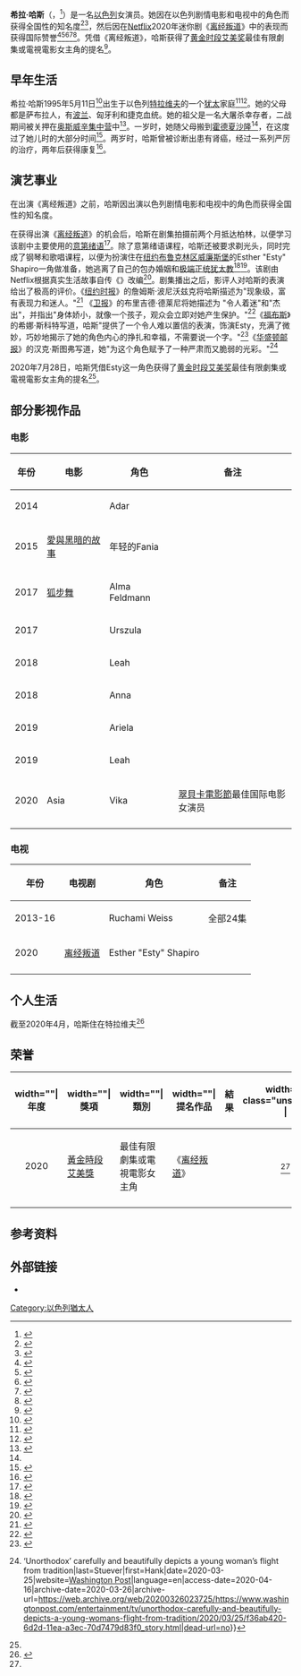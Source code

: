 {{noteTA
|G1=Show
|G2=Movie
|G3=TV
|1=zh-tw:出走布魯克林;zh-cn:离经叛道;
}}
{{藝人
| 姓名     = 希拉·哈斯
| 類型     = 女演員
| 圖片     = Shira Haas 2018 1 (cropped).png
| 圖片尺寸 = 
| 圖片簡介 = 哈斯于2018年
| 綽號     = 
| 國籍     = 
| native_name        = שירה האס
| native_name_lang   = he
| 出生日期 = {{birth date and age|1995|05|11}}
| 出生地點 = {{ISR}}[[特拉维夫|特拉维夫]]
| 職業     = [[演員|演員]]
| 語言     = 
| 教育程度 = 
| 宗教信仰 = 
| 伴侶     = 
| 兒女     = 
| 父母     = 
| 亲属     = 
| 出道作   = 
| 出道日期 = 
| 居住地 = 
| 代表作   =  《[[离经叛道|离经叛道]]》
| 活躍年代 = 2014年至今
| 網站     = 
| IMDb    = 6024635
}}
'''希拉·哈斯'''（{{lang-he|שירה האס}}，{{bd|1995年|5月11日|catIdx=V}}<ref>{{Cite web|url=https://www.ishim.co.il/p.php?s=%D7%A9%D7%99%D7%A8%D7%94+%D7%94%D7%90%D7%A1|title=שירה האס|website=Ishim Film Database|language=he|trans-title=Shira Haas|access-date=2020-04-15|quote="(born 11/5/1995)"|archive-date=2019-11-15|archive-url=https://web.archive.org/web/20191115221709/https://www.ishim.co.il/p.php?s=%D7%A9%D7%99%D7%A8%D7%94+%D7%94%D7%90%D7%A1|dead-url=no}}</ref>）是一名[[以色列|以色列]]女演员。她因在以色列剧情电影和电视中的角色而获得全国性的知名度<ref>{{Cite web|url=https://www.looper.com/199610/why-esther-shapiro-from-netflixs-unorthodox-looks-so-familiar/|title=Shira Haas is a darling of the Israeli film scene|last=Lisabeth|first=Zach|date=2020-04-07|website=Looper|language=en-US|access-date=2020-04-16|archive-date=2020-12-06|archive-url=https://web.archive.org/web/20201206034655/https://www.looper.com/199610/why-esther-shapiro-from-netflixs-unorthodox-looks-so-familiar/|dead-url=no}}</ref><ref>{{Cite web|url=https://www.jpost.com/israel-news/culture/five-israeli-actors-making-their-mark-on-hollywood-565822|title=Five Israeli actors making their mark on Hollywood|last=Spiro|first=Amy|date=2018-08-26|website=[[The_Jerusalem_Post|The Jerusalem Post]]|access-date=2020-04-16|archive-date=2019-10-11|archive-url=https://web.archive.org/web/20191011021809/https://www.jpost.com/Israel-News/Culture/Five-Israeli-actors-making-their-mark-on-Hollywood-565822|dead-url=no}}</ref>，然后因在[[Netflix|Netflix]]2020年迷你剧《[[离经叛道|离经叛道]]》中的表现而获得国际赞誉<ref>{{Cite web|url=https://www.vox.com/culture/2020/3/26/21193180/unorthodox-netflix-streaming-series-review|title=Netflix’s Unorthodox movingly captures the pain and power of leaving a strict religious community|last=Wilkinson|first=Alissa|date=2020-03-26|website=Vox|language=en|access-date=2020-04-15|quote=Unorthodox has been largely well-received by critics, who praised Shira Haas’s performance in particular.|archive-date=2020-03-27|archive-url=https://web.archive.org/web/20200327154625/https://www.vox.com/culture/2020/3/26/21193180/unorthodox-netflix-streaming-series-review|dead-url=no}}</ref><ref>{{Cite web|url=https://www.newyorker.com/culture/on-television/unorthodox-reviewed-a-young-womans-remarkable-flight-from-hasidic-williamsburg|title="Unorthodox," Reviewed: A Young Woman’s Remarkable Flight from Hasidic Williamsburg|last=Syme|first=Rachel|date=2020-04-09|website=[[The_New_Yorker|The New Yorker]]|language=en|access-date=2020-04-13|quote=Haas’s remarkable performance manages to convey the reserves of pain, both personal and communal, in Esty’s story.|archive-date=2021-01-22|archive-url=https://web.archive.org/web/20210122131154/https://www.newyorker.com/culture/on-television/unorthodox-reviewed-a-young-womans-remarkable-flight-from-hasidic-williamsburg|dead-url=no}}</ref><ref>{{Cite web|url=https://www.bostonglobe.com/2020/04/15/arts/theres-mesmerizing-moving-performance-heart-unorthodox/|title=There’s a mesmerizing and moving performance at the heart of ‘Unorthodox’|last=Gilbert|first=Matthew|date=2020-04-15|website=[[Boston_Globe|Boston Globe]]|language=en-US|access-date=2020-04-15|archive-date=2020-12-07|archive-url=https://web.archive.org/web/20201207131823/https://www.bostonglobe.com/2020/04/15/arts/theres-mesmerizing-moving-performance-heart-unorthodox/|dead-url=no}}</ref><ref>{{Cite web|url=https://www.goldderby.com/article/2020/unorthodox-shira-haas-netflix-emmys/|title=‘Unorthodox’: Here’s the unlikely uplifting heroine you need to root for right now|last=Wloszczyna|first=Susan|date=2020-04-02|website=[[Gold_Derby|Gold Derby]]|language=en-US|access-date=2020-04-15|quote=Haas by all rights deserves to be treated as a full-blown star|archive-date=2020-12-06|archive-url=https://web.archive.org/web/20201206075916/https://www.goldderby.com/article/2020/unorthodox-shira-haas-netflix-emmys/|dead-url=no}}</ref><ref name=":1">{{Cite web|url=https://variety.com/2020/tv/features/unorthdox-shira-haas-yiddish-hassidic-judaism-contemporary-german-culture-netflix-audiences-1203543816/|title=‘Unorthodox’ Star Shira Haas Brings Yiddish, Hassidic Judaism and Contemporary German Culture to Netflix|last=Saval|first=Malina|date=2020-03-26|website=[[Variety_(magazine)|Variety]]|language=en|access-date=2020-04-13|archive-date=2020-03-28|archive-url=https://web.archive.org/web/20200328024853/https://variety.com/2020/tv/features/unorthdox-shira-haas-yiddish-hassidic-judaism-contemporary-german-culture-netflix-audiences-1203543816/|dead-url=no}}</ref>。凭借《离经叛道》，哈斯获得了[[第72届黄金时段艾美奖|黄金时段艾美奖]]最佳有限劇集或電視電影女主角的提名<ref name=emmy>{{cite web |title=2020 Primetime Emmy® Awards – Nomination Press Release |url=https://www.emmys.com/sites/default/files/Downloads/72nd-nominations-list-v1.pdf?q=1 |publisher=[[Academy_of_Television_Arts_&_Sciences|Academy of Television Arts & Sciences]] |accessdate=2020-07-28 |archive-date=2020-07-28 |archive-url=https://web.archive.org/web/20200728162008/https://www.emmys.com/sites/default/files/Downloads/72nd-nominations-list-v1.pdf?q=1 |dead-url=yes }}</ref>。

== 早年生活 ==
希拉·哈斯1995年5月11日<ref>{{Cite web|url=http://www.allocine.fr/personne/fichepersonne_gen_cpersonne=716558.html|title=Shira Haas|last=AlloCine|website=[[AlloCiné|AlloCiné]]|language=fr|dead-url=no|access-date=2020-04-14|archive-date=2020-12-06|archive-url=https://web.archive.org/web/20201206131927/https://www.allocine.fr/personne/fichepersonne_gen_cpersonne=716558.html}}</ref>出生于以色列[[特拉维夫|特拉维夫]]的一个[[犹太|犹太]]家庭<ref name=":2">{{Cite web|url=http://lists.forbes.co.il/2019under30/שירה-האס/|title=Forbes Israel 30 Under 30: שירה האס|date=2019-01-17|website=[[Forbes|Forbes]]|language=he-IL|dead-url=no|access-date=2020-04-14|archive-date=2020-02-08|archive-url=https://web.archive.org/web/20200208022859/http://lists.forbes.co.il/2019under30/%D7%A9%D7%99%D7%A8%D7%94-%D7%94%D7%90%D7%A1/}}</ref><ref name=":4">{{Cite web|url=https://www.maariv.co.il/culture/movies/Article-693206|title=שירה האס: "הבראתי לפני 20 שנה, אך אין ספק שהסרטן הוא חלק ממני"|last=Levin|first=Talia|date=2019-04-07|website=[[Maariv|Maariv]]|trans-title=Shira Haas: 'I gave it up 20 years ago, but the cancer is definitely still a part of me'|access-date=2020-04-15|archive-date=2019-04-07|archive-url=https://web.archive.org/web/20190407194714/https://www.maariv.co.il/culture/movies/Article-693206|dead-url=no}}</ref>。她的父母都是萨布拉人，有[[波兰犹太人历史|波兰]]、匈牙利和捷克血统。她的祖父是一名大屠杀幸存者，二战期间被关押在[[奥斯威辛集中营|奥斯威辛集中营]]中<ref name=":3">{{Cite web|url=http://www.mtv.com/news/3161057/shira-haas-unorthodox-interview/|title='Unorthodox' Remembers Atrocities Of The Past While Stepping Bravely Into The Future|last=Tilchen|first=Jordyn|date=2020-03-26|website=[[MTV_News|MTV News]]|dead-url=no|access-date=2020-04-15|archive-date=2020-12-08|archive-url=https://web.archive.org/web/20201208173446/https://www.mtv.com/news/3161057/shira-haas-unorthodox-interview/}}</ref>。一岁时，她随父母搬到[[霍德夏沙隆|霍德夏沙隆]]<ref name=":4" />，在这度过了她儿时的大部分时间<ref>{{Cite web|url=https://www.ynet.co.il/entertainment/article/rJE977IBI|title=שירה האס: 'לא אוכל לגלם צעירות לנצח, אני כבר מרגישה את זה'|last=Bogen|first=Amir|date=2020-03-14|website=[[Ynet|Ynet]]|language=en|trans-title=Shira Haas: "I can't play young women forever, I already feel it"|dead-url=no|access-date=2020-04-15|archive-date=2020-12-06|archive-url=https://web.archive.org/web/20201206074107/https://www.ynet.co.il/entertainment/article/rJE977IBI}}</ref>。两岁时，哈斯曾被诊断出患有肾癌，经过一系列严厉的治疗，两年后获得康复<ref name=":0">{{Cite web|url=https://www.yediot.co.il/articles/0,7340,L-5382464,00.html|title="ככל שהזמן עובר, אודישנים, תפקידים ואולי גם החיים, נהיים עבורי יותר קלים"|last=Segal|first=Itai|date=2018-10-31|website=[[Yedioth_Ahronoth|Yedioth Ahronoth]]|language=he|trans-title=As time goes on, auditions, roles and even life get better for me|dead-url=no|access-date=2020-04-15|archive-date=2021-01-05|archive-url=https://web.archive.org/web/20210105123230/https://www.yediot.co.il/articles/0,7340,L-5382464,00.html}}</ref>。

== 演艺事业 ==
在出演《离经叛道》之前，哈斯因出演以色列剧情电影和电视中的角色而获得全国性的知名度。

在获得出演《[[离经叛道|离经叛道]]》的机会后，哈斯在剧集拍摄前两个月抵达柏林，以便学习该剧中主要使用的[[意第绪语|意第绪语]]<ref>{{Cite web|url=https://www.indiewire.com/2020/04/unorthodox-netflix-shira-haas-interview-1202222687/|title=‘Unorthodox’: How Shira Haas Crafted Her Riveting Performance in the Netflix Drama|last=Dry|first=Jude|date=2020-04-04|website=[[IndieWire|IndieWire]]|language=en|access-date=2020-04-16|archive-date=2020-04-07|archive-url=https://web.archive.org/web/20200407061354/https://www.indiewire.com/2020/04/unorthodox-netflix-shira-haas-interview-1202222687/|dead-url=no}}</ref>。除了意第绪语课程，哈斯还被要求剃光头，同时完成了钢琴和歌唱课程，以便为扮演住在[[纽约|纽约]][[威廉斯堡_(布魯克林)|布鲁克林区威廉斯堡]]的Esther "Esty" Shapiro一角做准备，她逃离了自己的包办婚姻和[[哈雷迪犹太教|极端正统犹太教]]<ref>{{Cite web|title=Shira Haas Describes Overnight Fame And How Netflix’s ‘Unorthodox’ Is A Universally Groundbreaking Story Of Escape|url=https://www.vogue.co.uk/arts-and-lifestyle/article/shira-haas-netflix-unorthodox-interview|last=Seth|first=Radhika|date=2020-04-27|website=[[British_Vogue|British Vogue]]|language=en-GB|access-date=2020-05-02|archive-date=2020-05-06|archive-url=https://web.archive.org/web/20200506085022/https://www.vogue.co.uk/arts-and-lifestyle/article/shira-haas-netflix-unorthodox-interview|dead-url=no}}</ref><ref>{{Cite web|url=https://www.elle.com/uk/life-and-culture/culture/a32155188/unorthodox-netflix/|title=Unorthodox: The True Story Behind The Hit Netflix Show|last=O'Malley|first=Katie|date=2020-04-15|website=ELLE|language=en-GB|access-date=2020-04-16|archive-date=2020-04-17|archive-url=https://web.archive.org/web/20200417040706/https://www.elle.com/uk/life-and-culture/culture/a32155188/unorthodox-netflix/|dead-url=no}}</ref>。该剧由Netflix根据{{le|德博拉·费尔德曼|Deborah Feldman}}真实生活故事自传《{{le|离经叛道：丑态百出的拒绝我的哈西迪根源|Unorthodox: The Scandalous Rejection of My Hasidic Roots|离-{经叛}-道：丑态百出的拒绝我的哈西迪根源}}》改编<ref>{{Cite web|url=https://www.indiewire.com/2020/04/unorthodox-netflix-shira-haas-interview-1202222687/|title=‘Unorthodox’: How Shira Haas Crafted Her Riveting Performance in the Netflix Drama|last=Dry|first=Jude|last2=Dry|first2=Jude|date=2020-04-04|website=IndieWire|language=en|access-date=2020-04-26|archive-date=2020-04-07|archive-url=https://web.archive.org/web/20200407061354/https://www.indiewire.com/2020/04/unorthodox-netflix-shira-haas-interview-1202222687/|dead-url=no}}</ref>。剧集播出之后，影评人对哈斯的表演给出了极高的评价。《[[纽约时报|纽约时报]]》的詹姆斯·波尼沃兹克将哈斯描述为"现象级，富有表现力和迷人。"<ref>{{Cite news|last=Poniewozik|first=James|url=https://www.nytimes.com/2020/03/25/arts/television/unorthodox-review-netflix.html|title=Review: ‘Unorthodox,’ a Stunning Escape From Brooklyn|date=2020-03-25|work=The New York Times|access-date=2020-04-16|language=en-US|issn=0362-4331|archive-date=2020-03-25|archive-url=https://web.archive.org/web/20200325190005/https://www.nytimes.com/2020/03/25/arts/television/unorthodox-review-netflix.html|dead-url=no}}</ref> 《[[卫报|卫报]]》的布里吉德·德莱尼将她描述为 "令人着迷"和"杰出"，并指出"身体娇小，就像一个孩子，观众会立即对她产生保护。"<ref>{{Cite news|last=Delaney|first=Brigid|url=https://www.theguardian.com/culture/2020/apr/20/unorthodox-a-thrilling-story-of-rebellion-and-freedom-from-new-york-to-berlin|title=Unorthodox: a thrilling story of rebellion and freedom from New York to Berlin|date=2020-04-19|work=[[The_Guardian|The Guardian]]|access-date=2020-04-19|dead-url=no|language=en-GB|issn=0261-3077|archive-date=2020-04-19|archive-url=https://web.archive.org/web/20200419174908/https://www.theguardian.com/culture/2020/apr/20/unorthodox-a-thrilling-story-of-rebellion-and-freedom-from-new-york-to-berlin}}</ref>《[[福布斯|福布斯]]》的希娜·斯科特写道，哈斯"提供了一个令人难以置信的表演，饰演Esty，充满了微妙，巧妙地揭示了她的角色内心的挣扎和幸福，不需要说一个字。"<ref>{{Cite web|url=https://www.forbes.com/sites/sheenascott/2020/03/31/unorthodox-review-portrait-of-a-young-woman-finding-freedom-in-berlin/|title=‘Unorthodox’ Review: Portrait Of A Young Woman Finding Freedom In Berlin|last=Scott|first=Sheena|date=2020-03-31|website=Forbes|language=en|access-date=2020-04-16|archive-date=2020-04-01|archive-url=https://web.archive.org/web/20200401212607/https://www.forbes.com/sites/sheenascott/2020/03/31/unorthodox-review-portrait-of-a-young-woman-finding-freedom-in-berlin/|dead-url=no}}</ref>《[[华盛顿邮报|华盛顿邮报]]》的汉克·斯图弗写道，她"为这个角色赋予了一种严肃而又脆弱的光彩。"<ref>{{Cite web|url=https://www.washingtonpost.com/entertainment/tv/unorthodox-carefully-and-beautifully-depicts-a-young-womans-flight-from-tradition/2020/03/25/f36ab420-6d2d-11ea-a3ec-70d7479d83f0_story.html|title=Review {{!}} ‘Unorthodox’ carefully and beautifully depicts a young woman’s flight from tradition|last=Stuever|first=Hank|date=2020-03-25|website=[[Washington_Post|Washington Post]]|language=en|access-date=2020-04-16|archive-date=2020-03-26|archive-url=https://web.archive.org/web/20200326023725/https://www.washingtonpost.com/entertainment/tv/unorthodox-carefully-and-beautifully-depicts-a-young-womans-flight-from-tradition/2020/03/25/f36ab420-6d2d-11ea-a3ec-70d7479d83f0_story.html|dead-url=no}}</ref>

2020年7月28日，哈斯凭借Esty这一角色获得了[[第72届黄金时段艾美奖|黄金时段艾美奖]]最佳有限劇集或電視電影女主角的提名<ref name=emmy />。

==部分影视作品==
===电影===
{|class="wikitable sortable"
|-
! 年份
! 电影
! 角色
! class="unsortable" |备注
|-
|2014||{{le|公主 (2014年电影)|Princess (2014 film)|公主}}||Adar||
|-
|2015||[[愛與黑暗的故事|愛與黑暗的故事]]||年轻的Fania||
|-
|2017||[[狐步舞_(电影)|狐步舞]]||Alma Feldmann||
|-
|2017||{{le|动物园长的夫人|The Zookeeper's Wife}}||Urszula||
|-
|2018||{{le|抹大拉的玛丽亚 (电影)|Mary Magdalene|抹大拉的玛丽亚}}||Leah||
|-
|2018||{{le|佩雷·阿齐尔|Noble Savage (film)}}||Anna||
|-
|2019||{{le|破碎之镜|Broken Mirrors}}||Ariela||
|-
|2019||{{le|兄弟会 (电影)|Esau (film)|兄弟会}}||Leah||
|-
|2020||Asia||Vika||[[翠貝卡電影節|翠貝卡電影節]]最佳国际电影女演员
|-
|}

===电视===
{|class="wikitable sortable"
|-
! 年份
! 电视剧
! 角色
! class="unsortable" |备注
|-
|2013-16||{{link-he|谢迪瑟之家|שטיסל}}||Ruchami Weiss||全部24集
|-
|2020||[[离经叛道|离经叛道]]||Esther "Esty" Shapiro||
|-
|}

== 个人生活 ==
截至2020年4月，哈斯住在特拉维夫<ref>{{Cite web|url=https://www.mako.co.il/good-evening-with-guy-pines-articles/Article-856528e0d1d2171027.htm|title=שירה האס: "אמרתי 'נחמד שאתם מאמינים בי ככה, אבל לא נראה לי'"|last=Pines|first=Guy|date=2020-03-30|website=Good Evening with Guy Pines|trans-title=Shira Haas: "I said 'It's nice that you believe in me, but I don't think so'"|access-date=2020-04-15|archive-date=2020-04-03|archive-url=https://web.archive.org/web/20200403154602/https://www.mako.co.il/good-evening-with-guy-pines-articles/Article-856528e0d1d2171027.htm|dead-url=no}}</ref>

== 荣誉 ==
{| class="wikitable sortable"  width="100%"
|- style="text-align:center;"
! width=""| 年度
! width=""| 獎項
! width=""| 類別
! width=""| 提名作品
! scope="col" style="width:5%;"| 結果
! width="" class="unsortable" | {{Abbr|來源|資料信息來源}}
|-
| rowspan="1" style="text-align: center;" | 2020
| rowspan="1" | [[第72屆黃金時段艾美獎|黃金時段艾美獎]]
| 最佳有限劇集或電視電影女主角
| 《[[离经叛道|离经叛道]]》
| {{nom}}
| rowspan="1" style="text-align: center;" | <ref name=emmy />
|-
|}

== 参考资料 ==
{{Reflist|2}}

== 外部链接 ==
* {{IMDb name|id=6024635}}

{{Authority control}}
{{DEFAULTSORT:Haas, Shira}}
[[Category:以色列猶太人|Category:以色列猶太人]]